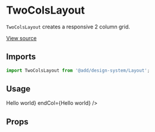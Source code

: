 <!--- TwoColsLayout.stories.mdx --->


<Meta title="Design System/Components/TwoColsLayout" component={TwoColsLayout} />

# TwoColsLayout

`TwoColsLayout` creates a responsive 2 column grid.

[View source](https://github.com/strapi/design-system/tree/develop/packages/strapi-design-system/src/TwoColsLayout)

## Imports

```js
import TwoColsLayout from '@add/design-system/Layout';
```

## Usage

<Canvas>
  <Story name="base">
    <Box padding={8} background="neutral100">
      <TwoColsLayout startCol={<Box padding={4}>Hello world</Box>} endCol={<Box padding={4}>Hello world</Box>} />
    </Box>
  </Story>
</Canvas>

## Props

<ArgsTable of={TwoColsLayout} />
